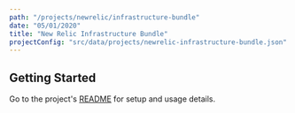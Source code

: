 ```yaml
---
path: "/projects/newrelic/infrastructure-bundle"
date: "05/01/2020"
title: "New Relic Infrastructure Bundle"
projectConfig: "src/data/projects/newrelic-infrastructure-bundle.json"
---
```


## Getting Started

Go to the project's [README](https://github.com/newrelic/infrastructure-bundle#readme) for setup and usage details.





